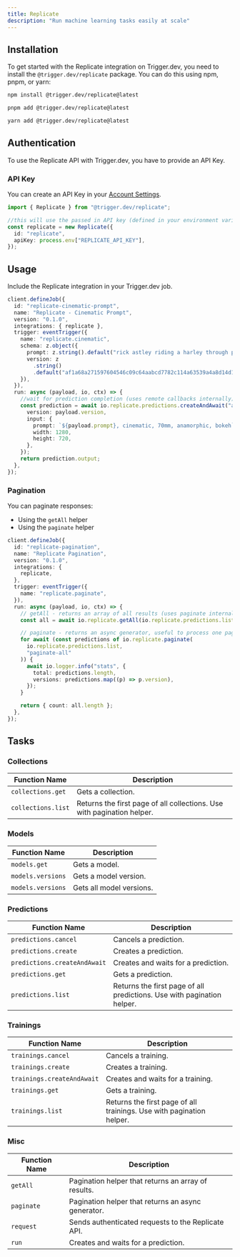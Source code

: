 ```yaml
---
title: Replicate
description: "Run machine learning tasks easily at scale"
---
```


<Snippet file="integration-getting-started.mdx" />

## Installation

To get started with the Replicate integration on Trigger.dev, you need to install the `@trigger.dev/replicate` package.
You can do this using npm, pnpm, or yarn:

<CodeGroup>

```bash npm
npm install @trigger.dev/replicate@latest
```

```bash pnpm
pnpm add @trigger.dev/replicate@latest
```

```bash yarn
yarn add @trigger.dev/replicate@latest
```

</CodeGroup>

## Authentication

To use the Replicate API with Trigger.dev, you have to provide an API Key.

### API Key

You can create an API Key in your [Account Settings](https://replicate.com/account/api-tokens).

```ts
import { Replicate } from "@trigger.dev/replicate";

//this will use the passed in API key (defined in your environment variables)
const replicate = new Replicate({
  id: "replicate",
  apiKey: process.env["REPLICATE_API_KEY"],
});
```

## Usage

Include the Replicate integration in your Trigger.dev job.

```ts
client.defineJob({
  id: "replicate-cinematic-prompt",
  name: "Replicate - Cinematic Prompt",
  version: "0.1.0",
  integrations: { replicate },
  trigger: eventTrigger({
    name: "replicate.cinematic",
    schema: z.object({
      prompt: z.string().default("rick astley riding a harley through post-apocalyptic miami"),
      version: z
        .string()
        .default("af1a68a271597604546c09c64aabcd7782c114a63539a4a8d14d1eeda5630c33"),
    }),
  }),
  run: async (payload, io, ctx) => {
    //wait for prediction completion (uses remote callbacks internally)
    const prediction = await io.replicate.predictions.createAndAwait("await-prediction", {
      version: payload.version,
      input: {
        prompt: `${payload.prompt}, cinematic, 70mm, anamorphic, bokeh`,
        width: 1280,
        height: 720,
      },
    });
    return prediction.output;
  },
});
```

### Pagination

You can paginate responses:

- Using the `getAll` helper
- Using the `paginate` helper

```ts
client.defineJob({
  id: "replicate-pagination",
  name: "Replicate Pagination",
  version: "0.1.0",
  integrations: {
    replicate,
  },
  trigger: eventTrigger({
    name: "replicate.paginate",
  }),
  run: async (payload, io, ctx) => {
    // getAll - returns an array of all results (uses paginate internally)
    const all = await io.replicate.getAll(io.replicate.predictions.list, "get-all");

    // paginate - returns an async generator, useful to process one page at a time
    for await (const predictions of io.replicate.paginate(
      io.replicate.predictions.list,
      "paginate-all"
    )) {
      await io.logger.info("stats", {
        total: predictions.length,
        versions: predictions.map((p) => p.version),
      });
    }

    return { count: all.length };
  },
});
```

## Tasks

### Collections

| Function Name      | Description                                                            |
| ------------------ | ---------------------------------------------------------------------- |
| `collections.get`  | Gets a collection.                                                     |
| `collections.list` | Returns the first page of all collections. Use with pagination helper. |

### Models

| Function Name     | Description              |
| ----------------- | ------------------------ |
| `models.get`      | Gets a model.            |
| `models.versions` | Gets a model version.    |
| `models.versions` | Gets all model versions. |

### Predictions

| Function Name                | Description                                                            |
| ---------------------------- | ---------------------------------------------------------------------- |
| `predictions.cancel`         | Cancels a prediction.                                                  |
| `predictions.create`         | Creates a prediction.                                                  |
| `predictions.createAndAwait` | Creates and waits for a prediction.                                    |
| `predictions.get`            | Gets a prediction.                                                     |
| `predictions.list`           | Returns the first page of all predictions. Use with pagination helper. |

### Trainings

| Function Name              | Description                                                          |
| -------------------------- | -------------------------------------------------------------------- |
| `trainings.cancel`         | Cancels a training.                                                  |
| `trainings.create`         | Creates a training.                                                  |
| `trainings.createAndAwait` | Creates and waits for a training.                                    |
| `trainings.get`            | Gets a training.                                                     |
| `trainings.list`           | Returns the first page of all trainings. Use with pagination helper. |

### Misc

| Function Name | Description                                         |
| ------------- | --------------------------------------------------- |
| `getAll`      | Pagination helper that returns an array of results. |
| `paginate`    | Pagination helper that returns an async generator.  |
| `request`     | Sends authenticated requests to the Replicate API.  |
| `run`         | Creates and waits for a prediction.                 |
